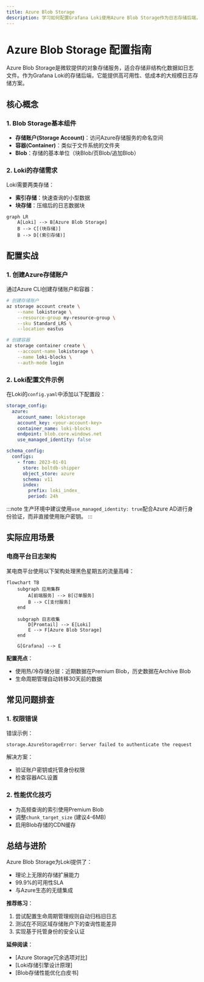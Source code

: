 ```yaml
---
title: Azure Blob Storage
description: 学习如何配置Grafana Loki使用Azure Blob Storage作为日志存储后端，实现可扩展的持久化存储方案。
---
```


# Azure Blob Storage 配置指南

Azure Blob Storage是微软提供的对象存储服务，适合存储非结构化数据如日志文件。作为Grafana Loki的存储后端，它能提供高可用性、低成本的大规模日志存储方案。

## 核心概念

### 1. Blob Storage基本组件
- **存储账户(Storage Account)**：访问Azure存储服务的命名空间
- **容器(Container)**：类似于文件系统的文件夹
- **Blob**：存储的基本单位（块Blob/页Blob/追加Blob）

### 2. Loki的存储需求
Loki需要两类存储：
- **索引存储**：快速查询的小型数据
- **块存储**：压缩后的日志数据块

```mermaid
graph LR
    A[Loki] --> B[Azure Blob Storage]
    B --> C[(块存储)]
    B --> D[(索引存储)]
```

## 配置实战

### 1. 创建Azure存储账户
通过Azure CLI创建存储账户和容器：

```bash
# 创建存储账户
az storage account create \
    --name lokistorage \
    --resource-group my-resource-group \
    --sku Standard_LRS \
    --location eastus

# 创建容器
az storage container create \
    --account-name lokistorage \
    --name loki-blocks \
    --auth-mode login
```

### 2. Loki配置文件示例

在Loki的`config.yaml`中添加以下配置段：

```yaml
storage_config:
  azure:
    account_name: lokistorage
    account_key: <your-account-key>
    container_name: loki-blocks
    endpoint: blob.core.windows.net
    use_managed_identity: false

schema_config:
  configs:
    - from: 2023-01-01
      store: boltdb-shipper
      object_store: azure
      schema: v11
      index:
        prefix: loki_index_
        period: 24h
```

:::note
生产环境中建议使用`use_managed_identity: true`配合Azure AD进行身份验证，而非直接使用账户密钥。
:::

## 实际应用场景

### 电商平台日志架构
某电商平台使用以下架构处理黑色星期五的流量高峰：

```mermaid
flowchart TB
    subgraph 应用集群
        A[前端服务] --> B[订单服务]
        B --> C[支付服务]
    end
    
    subgraph 日志收集
        D[Promtail] --> E[Loki]
        E --> F[Azure Blob Storage]
    end
    
    G[Grafana] --> E
```

**配置亮点**：
- 使用热/冷存储分层：近期数据在Premium Blob，历史数据在Archive Blob
- 生命周期管理自动转移30天前的数据

## 常见问题排查

### 1. 权限错误
错误示例：
```
storage.AzureStorageError: Server failed to authenticate the request
```

解决方案：
- 验证账户密钥或托管身份权限
- 检查容器ACL设置

### 2. 性能优化技巧
- 为高频查询的索引使用Premium Blob
- 调整`chunk_target_size` (建议4-6MB)
- 启用Blob存储的CDN缓存

## 总结与进阶

Azure Blob Storage为Loki提供了：
- 理论上无限的存储扩展能力
- 99.9%的可用性SLA
- 与Azure生态的无缝集成

**推荐练习**：
1. 尝试配置生命周期管理规则自动归档旧日志
2. 测试在不同区域存储账户下的查询性能差异
3. 实现基于托管身份的安全认证

**延伸阅读**：
- [Azure Storage冗余选项对比]
- [Loki存储引擎设计原理]
- [Blob存储性能优化白皮书]